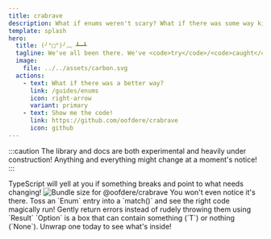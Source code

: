 ```yaml
---
title: crabrave
description: What if enums weren't scary? What if there was some way kindly hand over errors instead of throwing (╯°□°)╯︵ ┻━┻
template: splash
hero:
  title: (╯°□°)╯︵ ┻━┻
  tagline: We've all been there. We've <code>try</code>/<code>caught</code> it all. We've enumerated all our misery with the help of <code>as const</code>. 
  image:
    file: ../../assets/carbon.svg
  actions:
    - text: What if there was a better way?
      link: /guides/enums
      icon: right-arrow
      variant: primary
    - text: Show me the code!
      link: https://github.com/oofdere/crabrave
      icon: github
---
```



:::caution
The library and docs are both experimental and heavily under construction! Anything and everything might change at a moment's notice!
:::

<CardGrid>
	<Card title="Code without fear" icon="pencil">
		TypeScript will yell at you if something breaks and point to what needs changing!
	</Card>
	<Card title="Light as a feather" icon="feather">
		<a href="https://pkg-size.dev/@oofdere/crabrave?no-peers"><img src="https://pkg-size.dev/badge/bundle/447" title="Bundle size for @oofdere/crabrave" style="display: inline-block;" /></a>
		You won't even notice it's there.
	</Card>
	<Card title="Enums hold data" icon="list-format">
		Toss an `Enum<Coins>` entry into a `match()` and see the right code magically run!
		<LinkCard title="Learn more about Packed Enums" href="/guides/enums" />
	</Card>
	<Card title="Results pass errors" icon="random">
		Gently return errors instead of rudely throwing them using `Result<T, E>`
		<LinkCard title="Learn more about Results" href="/guides/result" />
	</Card>
	<Card title="Options are like gifts" icon="star">
		`Option<T>` is a box that can contain something (`T`) or nothing (`None`). Unwrap one today to see what's inside!
		<LinkCard title="Learn more about Options" href="/guides/option" />
	</Card>
	
</CardGrid>
